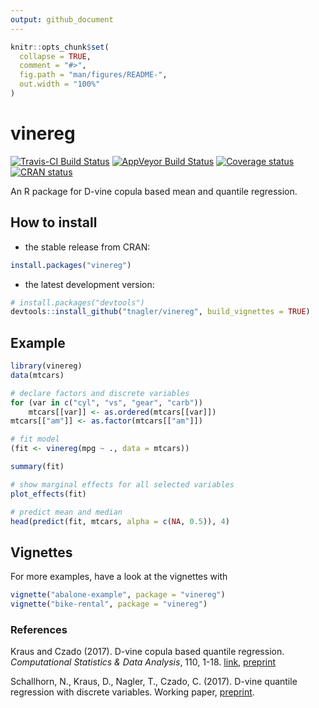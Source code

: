 ```yaml
---
output: github_document
---
```


<!-- README.md is generated from README.Rmd. Please edit that file -->

```r
knitr::opts_chunk$set(
  collapse = TRUE,
  comment = "#>",
  fig.path = "man/figures/README-",
  out.width = "100%"
)
```

# vinereg
[![Travis-CI Build Status](https://travis-ci.org/tnagler/vinereg.svg?branch=master)](https://travis-ci.org/tnagler/vinereg)
[![AppVeyor Build Status](https://ci.appveyor.com/api/projects/status/github/tnagler/vinereg?branch=master&svg=true)](https://ci.appveyor.com/project/tnagler/vinereg)
[![Coverage status](https://codecov.io/gh/tnagler/vinereg/branch/master/graph/badge.svg)](https://codecov.io/github/tnagler/vinereg?branch=master)
[![CRAN status](https://www.r-pkg.org/badges/version/vinereg)](https://cran.r-project.org/package=vinereg)

An R package for D-vine copula based mean and quantile regression.

## How to install

- the stable release from CRAN:

``` r
install.packages("vinereg")
```

- the latest development version:

``` r
# install.packages("devtools")
devtools::install_github("tnagler/vinereg", build_vignettes = TRUE)
```

## Example

```r
library(vinereg)
data(mtcars)

# declare factors and discrete variables
for (var in c("cyl", "vs", "gear", "carb"))
    mtcars[[var]] <- as.ordered(mtcars[[var]])
mtcars[["am"]] <- as.factor(mtcars[["am"]])

# fit model
(fit <- vinereg(mpg ~ ., data = mtcars))

summary(fit)

# show marginal effects for all selected variables
plot_effects(fit)

# predict mean and median
head(predict(fit, mtcars, alpha = c(NA, 0.5)), 4)
```


## Vignettes
For more examples, have a look at the vignettes with

``` r
vignette("abalone-example", package = "vinereg")
vignette("bike-rental", package = "vinereg")
```

### References

Kraus and Czado (2017). D-vine copula based quantile regression.
*Computational Statistics \& Data Analysis*, 110, 1-18. 
[link](https://www.sciencedirect.com/science/article/pii/S0167947316303073), 
[preprint](https://arxiv.org/abs/1510.04161)

Schallhorn, N., Kraus, D., Nagler, T., Czado, C. (2017). D-vine quantile 
regression with discrete variables. Working paper, 
[preprint](https://arxiv.org/abs/1705.08310).
